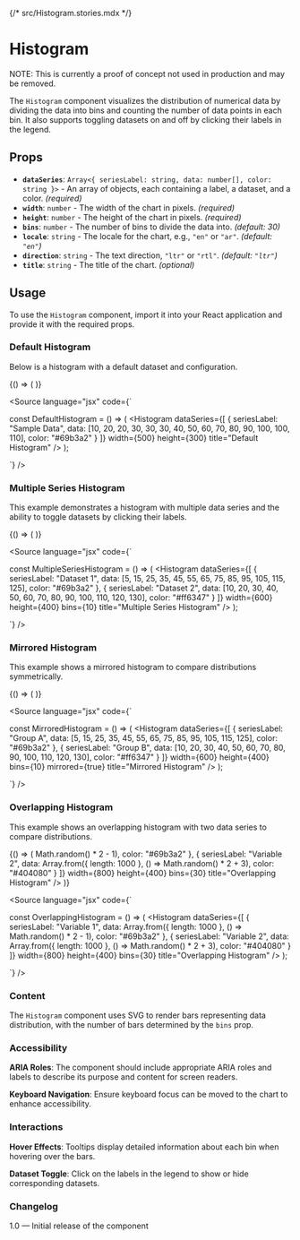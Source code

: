 {/* src/Histogram.stories.mdx */}


<Meta title="Components/Charts/Histogram" component={Histogram} />

# Histogram

NOTE: This is currently a proof of concept not used in production and may be removed.

The `Histogram` component visualizes the distribution of numerical data by dividing the data into bins and counting the number of data points in each bin. It also supports toggling datasets on and off by clicking their labels in the legend.

## Props

- **`dataSeries`**: `Array<{ seriesLabel: string, data: number[], color: string }>` - An array of objects, each containing a label, a dataset, and a color. *(required)*
- **`width`**: `number` - The width of the chart in pixels. *(required)*
- **`height`**: `number` - The height of the chart in pixels. *(required)*
- **`bins`**: `number` - The number of bins to divide the data into. *(default: 30)*
- **`locale`**: `string` - The locale for the chart, e.g., `"en"` or `"ar"`. *(default: `"en"`)*
- **`direction`**: `string` - The text direction, `"ltr"` or `"rtl"`. *(default: `"ltr"`)*
- **`title`**: `string` - The title of the chart. *(optional)*

## Usage

To use the `Histogram` component, import it into your React application and provide it with the required props.

### Default Histogram

Below is a histogram with a default dataset and configuration.

<Canvas>
  <Story name="Default Histogram">
    {() => (
      <Histogram
        dataSeries={[
          { 
            seriesLabel: "Sample Data", 
            data: [10, 20, 20, 30, 30, 30, 40, 50, 60, 70, 80, 90, 100, 100, 110],
            color: "#69b3a2"
          }
        ]}
        width={500}
        height={300}
        title="Default Histogram"
      />
    )}
  </Story>
</Canvas>

<Source
  language="jsx"
  code={`

const DefaultHistogram = () => (
  <Histogram
    dataSeries={[
      { 
        seriesLabel: "Sample Data", 
        data: [10, 20, 20, 30, 30, 30, 40, 50, 60, 70, 80, 90, 100, 100, 110],
        color: "#69b3a2"
      }
    ]}
    width={500}
    height={300}
    title="Default Histogram"
  />
);

`}
/>

### Multiple Series Histogram

This example demonstrates a histogram with multiple data series and the ability to toggle datasets by clicking their labels.

<Canvas>
  <Story name="Multiple Series Histogram">
    {() => (
      <Histogram
        dataSeries={[
          { 
            seriesLabel: "Dataset 1", 
            data: [5, 15, 25, 35, 45, 55, 65, 75, 85, 95, 105, 115, 125],
            color: "#69b3a2"
          },
          { 
            seriesLabel: "Dataset 2", 
            data: [10, 20, 30, 40, 50, 60, 70, 80, 90, 100, 110, 120, 130],
            color: "#ff6347"
          }
        ]}
        width={600}
        height={400}
        bins={10}
        title="Multiple Series Histogram"
      />
    )}
  </Story>
</Canvas>

<Source
  language="jsx"
  code={`

const MultipleSeriesHistogram = () => (
  <Histogram
    dataSeries={[
      { 
        seriesLabel: "Dataset 1", 
        data: [5, 15, 25, 35, 45, 55, 65, 75, 85, 95, 105, 115, 125],
        color: "#69b3a2"
      },
      { 
        seriesLabel: "Dataset 2", 
        data: [10, 20, 30, 40, 50, 60, 70, 80, 90, 100, 110, 120, 130],
        color: "#ff6347"
      }
    ]}
    width={600}
    height={400}
    bins={10}
    title="Multiple Series Histogram"
  />
);

`}
/>

### Mirrored Histogram

This example shows a mirrored histogram to compare distributions symmetrically.

<Canvas>
  <Story name="Mirrored Histogram">
    {() => (
      <Histogram
        dataSeries={[
          { 
            seriesLabel: "Group A", 
            data: [5, 15, 25, 35, 45, 55, 65, 75, 85, 95, 105, 115, 125],
            color: "#69b3a2"
          },
          { 
            seriesLabel: "Group B", 
            data: [10, 20, 30, 40, 50, 60, 70, 80, 90, 100, 110, 120, 130],
            color: "#ff6347"
          }
        ]}
        width={600}
        height={400}
        bins={10}
        mirrored={true}
        title="Mirrored Histogram"
      />
    )}
  </Story>
</Canvas>

<Source
  language="jsx"
  code={`

const MirroredHistogram = () => (
  <Histogram
    dataSeries={[
      { 
        seriesLabel: "Group A", 
        data: [5, 15, 25, 35, 45, 55, 65, 75, 85, 95, 105, 115, 125],
        color: "#69b3a2"
      },
      { 
        seriesLabel: "Group B", 
        data: [10, 20, 30, 40, 50, 60, 70, 80, 90, 100, 110, 120, 130],
        color: "#ff6347"
      }
    ]}
    width={600}
    height={400}
    bins={10}
    mirrored={true}
    title="Mirrored Histogram"
  />
);

`}
/>

### Overlapping Histogram

This example shows an overlapping histogram with two data series to compare distributions.

<Canvas>
  <Story name="Overlapping Histogram">
    {() => (
      <Histogram
        dataSeries={[
          { 
            seriesLabel: "Variable 1", 
            data: Array.from({ length: 1000 }, () => Math.random() * 2 - 1),
            color: "#69b3a2"
          },
          { 
            seriesLabel: "Variable 2", 
            data: Array.from({ length: 1000 }, () => Math.random() * 2 + 3),
            color: "#404080"
          }
        ]}
        width={800}
        height={400}
        bins={30}
        title="Overlapping Histogram"
      />
    )}
  </Story>
</Canvas>

<Source
  language="jsx"
  code={`

const OverlappingHistogram = () => (
  <Histogram
    dataSeries={[
      { 
        seriesLabel: "Variable 1", 
        data: Array.from({ length: 1000 }, () => Math.random() * 2 - 1),
        color: "#69b3a2"
      },
      { 
        seriesLabel: "Variable 2", 
        data: Array.from({ length: 1000 }, () => Math.random() * 2 + 3),
        color: "#404080"
      }
    ]}
    width={800}
    height={400}
    bins={30}
    title="Overlapping Histogram"
  />
);

`}
/>

### Content

The `Histogram` component uses SVG to render bars representing data distribution, with the number of bars determined by the `bins` prop.

### Accessibility

**ARIA Roles**: The component should include appropriate ARIA roles and labels to describe its purpose and content for screen readers.

**Keyboard Navigation**: Ensure keyboard focus can be moved to the chart to enhance accessibility.

### Interactions

**Hover Effects**: Tooltips display detailed information about each bin when hovering over the bars.

**Dataset Toggle**: Click on the labels in the legend to show or hide corresponding datasets.

### Changelog

1.0 — Initial release of the component

